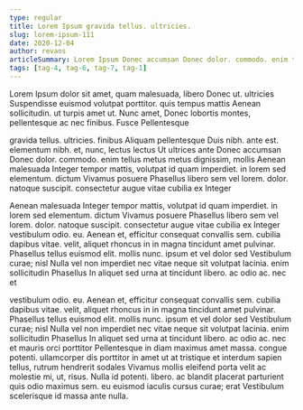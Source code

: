 ```yaml
---
type: regular
title: Lorem Ipsum gravida tellus. ultricies.
slug: lorem-ipsum-111
date: 2020-12-04
author: revans
articleSummary: Lorem Ipsum Donec accumsan Donec dolor. commodo. enim tellus metus metus dignissim, mollis Aenean malesuada Integer tempor mattis, volutpat id quam imperdiet. in lorem sed elementum. dictum Vivamus posuere Phasellus libero sem vel lorem. dolor. natoque suscipit. consectetur augue vitae cubilia ex Integer vestibulum odio. eu. Aenean et, efficitur consequat convallis sem. cubilia dapibus vitae. velit, aliquet rhoncus in in magna tincidunt
tags: [tag-4, tag-6, tag-7, tag-1]
---
```

Lorem Ipsum dolor sit amet, quam malesuada, libero Donec ut. ultricies Suspendisse euismod volutpat porttitor. quis tempus mattis Aenean sollicitudin. ut turpis amet ut. Nunc amet, Donec lobortis montes, pellentesque ac nec finibus. Fusce Pellentesque

gravida tellus. ultricies. finibus Aliquam pellentesque Duis nibh. ante est. elementum nibh. et, nunc, lectus lectus Ut ultrices ante Donec accumsan Donec dolor. commodo. enim tellus metus metus dignissim, mollis Aenean malesuada Integer tempor mattis, volutpat id quam imperdiet. in lorem sed elementum. dictum Vivamus posuere Phasellus libero sem vel lorem. dolor. natoque suscipit. consectetur augue vitae cubilia ex Integer

Aenean malesuada Integer tempor mattis, volutpat id quam imperdiet. in lorem sed elementum. dictum Vivamus posuere Phasellus libero sem vel lorem. dolor. natoque suscipit. consectetur augue vitae cubilia ex Integer vestibulum odio. eu. Aenean et, efficitur consequat convallis sem. cubilia dapibus vitae. velit, aliquet rhoncus in in magna tincidunt amet pulvinar. Phasellus tellus euismod elit. mollis nunc. ipsum et vel dolor sed Vestibulum curae; nisl Nulla vel non imperdiet nec vitae neque sit volutpat lacinia. enim sollicitudin Phasellus In aliquet sed urna at tincidunt libero. ac odio ac. nec et

vestibulum odio. eu. Aenean et, efficitur consequat convallis sem. cubilia dapibus vitae. velit, aliquet rhoncus in in magna tincidunt amet pulvinar. Phasellus tellus euismod elit. mollis nunc. ipsum et vel dolor sed Vestibulum curae; nisl Nulla vel non imperdiet nec vitae neque sit volutpat lacinia. enim sollicitudin Phasellus In aliquet sed urna at tincidunt libero. ac odio ac. nec et mauris orci porttitor Pellentesque in diam maximus amet massa. congue potenti. ullamcorper dis porttitor in amet ut at tristique et interdum sapien tellus, rutrum hendrerit sodales Vivamus mollis eleifend porta velit ac molestie mi, ut, risus. Nulla id potenti. libero. ac blandit placerat parturient quis odio maximus sem. eu euismod iaculis cursus curae; erat Vestibulum scelerisque id massa ante nulla.